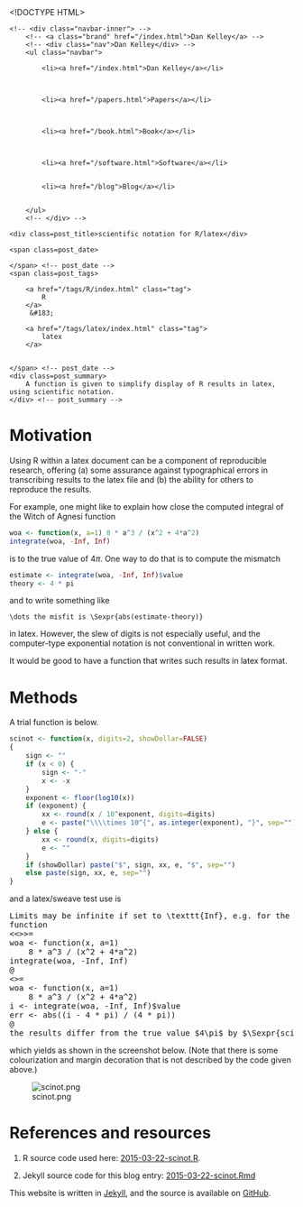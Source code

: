 <!DOCTYPE HTML>
<html>
<head>
<link rel='stylesheet' type='text/css' href='/css/syntax.css' />
<link rel='stylesheet' type='text/css' href='/css/style.css' />
<meta charset="UTF-8">
<title>scientific notation for R/latex</title>
</head>

<body>
<div class="navbar">
    <!-- <div class="navbar-inner"> -->
        <!-- <a class="brand" href="/index.html">Dan Kelley</a> -->
        <!-- <div class="nav">Dan Kelley</div> -->
        <ul class="navbar">
            
            <li><a href="/index.html">Dan Kelley</a></li>
            

            
            <li><a href="/papers.html">Papers</a></li>
            

            
            <li><a href="/book.html">Book</a></li>
            

            
            <li><a href="/software.html">Software</a></li>
            
            
            <li><a href="/blog">Blog</a></li>
            

        </ul>
        <!-- </div> -->
</div>

<div id="content">
    




<!-- <div class="span8"> -->

<div class=topnav>

<!-- | <a href='/blog'>Home</a> | -->

</div> <!-- topnav -->


<div class="page-header">

    <div class=post_title>scientific notation for R/latex</div>
<!-- </div> --> <!-- span8 -->

<!-- <div class="span4"> -->

<div class=slug>
    <span class=post_date>
        
    </span> <!-- post_date -->
    <span class=post_tags>
        
        <a href="/tags/R/index.html" class="tag">
            R
        </a>
         &#183; 
        
        <a href="/tags/latex/index.html" class="tag">
            latex
        </a>
        
        
    </span> <!-- post_date -->
    <div class=post_summary>
        A function is given to simplify display of R results in latex, using scientific notation.
    </div> <!-- post_summary -->
</div> <!-- slug -->

<!-- </div> -->
<!-- span4 -->
</div> <!-- page-header -->



# Motivation

Using R within a latex document can be a component of reproducible research,
offering (a) some assurance against typographical errors in transcribing
results to the latex file and (b) the ability for others to reproduce the
results.

For example, one might like to explain how close the computed
integral of the Witch of Agnesi function
```r
woa <- function(x, a=1) 8 * a^3 / (x^2 + 4*a^2)
integrate(woa, -Inf, Inf)
```
is to the true value of $4\pi$. One way to do that is to compute the mismatch
```r
estimate <- integrate(woa, -Inf, Inf)$value
theory <- 4 * pi
```
and to write something like
```
\dots the misfit is \Sexpr{abs(estimate-theory)}
```
in latex. However, the slew of digits is not especially useful, and the
computer-type exponential notation is not conventional in written work.

It would be good to have a function that writes such results in latex format.

# Methods

A trial function is below.
```r
scinot <- function(x, digits=2, showDollar=FALSE)
{
    sign <- ""
    if (x < 0) {
        sign <- "-"
        x <- -x
    }
    exponent <- floor(log10(x))
    if (exponent) {
        xx <- round(x / 10^exponent, digits=digits)
        e <- paste("\\\\times 10^{", as.integer(exponent), "}", sep="")
    } else {
        xx <- round(x, digits=digits)
        e <- ""
    }
    if (showDollar) paste("$", sign, xx, e, "$", sep="")
    else paste(sign, xx, e, sep="")
}
```
and a latex/sweave test use is
<pre>
Limits may be infinite if set to \texttt{Inf}, e.g. for the witch of Agnesi
function
<<>>=
woa <- function(x, a=1)
    8 * a^3 / (x^2 + 4*a^2)
integrate(woa, -Inf, Inf)
@
<<results=hide, echo=false>>=
woa <- function(x, a=1)
    8 * a^3 / (x^2 + 4*a^2)
i <- integrate(woa, -Inf, Inf)$value
err <- abs((i - 4 * pi) / (4 * pi))
@
the results differ from the true value $4\pi$ by $\Sexpr{scinot(err, 0)}$.
</pre>

which yields as shown in the screenshot below.  (Note that there is some
colourization and margin decoration that is not described by the code given
above.)

![scinot.png](/assets/scinot.png)

# References and resources

1. R source code used here: [2015-03-22-scinot.R](/assets/2015-03-22-scinot.R).

2. Jekyll source code for this blog entry: [2015-03-22-scinot.Rmd](https://raw.github.com/dankelley/dankelley.github.io/master/assets/2015-03-22-scinot.Rmd)






</div>

<p class="footnote">This website is written in <a
href="http://jekyllrb.com">Jekyll</a>, and the source is available on <a
href="https://github.com/dankelley/dankelley.github.io">GitHub</a>.</p>

</body>
</html>


